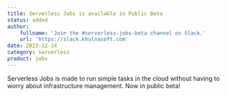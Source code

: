 ```yaml
---
title: Serverless Jobs is available in Public Beta
status: added
author:
    fullname: 'Join the #serverless-jobs-beta channel on Slack.'
    url: 'https://slack.khulnasoft.com'
date: 2023-12-14
category: serverless
product: jobs
---
```


Serverless Jobs is made to run simple tasks in the cloud without having to worry about infrastructure management. Now in public beta!

